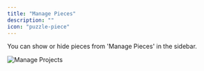 ```yaml
---
title: "Manage Pieces"
description: ""
icon: "puzzle-piece"
---
```


You can show or hide pieces from 'Manage Pieces' in the sidebar.

![Manage Projects](/resources/screenshots/manage-pieces.png)